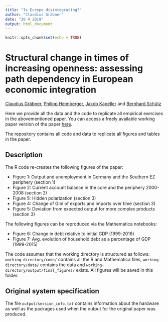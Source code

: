 ```yaml
---
title: "Is Europe disintegrating?"
author: "Claudius Gräbner"
date: "20 4 2019"
output: html_document
---
```


```r
knitr::opts_chunk$set(echo = TRUE)
```

# Structural change in times of increasing openness: assessing path dependency in European economic integration
[Claudius Gräbner](https://claudius-graebner.com), [Philipp Heimberger](https://wiiw.ac.at/philipp-heimberger-s-1138.html), [Jakob Kapeller](https://jakob-kapeller.org/) and [Bernhard Schütz](https://www.jku.at/institut-fuer-die-gesamtanalyse-der-wirtschaft/ueber-uns/team/bernhard-schuetz/)

Here we provide all the data and the code to replicate all empirical exercises in the abovementioned paper.
You can access a freely available working paper version of the paper [here](https://www.jku.at/fileadmin/gruppen/108/ICAE_Working_Papers/wp76.pdf).

The repository contains all code and data to replicate all figures and tables in the paper. 

## Description
The R code re-creates the following figures of the paper:

- Figure 1: Output and unemployment in Germany and the Southern EZ periphery (section 1)
- Figure 2: Current account balance in the core and the periphery 2000-2008 (section 2)
- Figure 5: Hidden polarization (section 3)
- Figure 4: Change of Gini of exports and imports over time (section 3)
- Figure 5: Deviation from expected output for more complex products (section 3)

The following figures can be reproduced via the Mathematica notebooks:

- Figure 6: Change in debt relative to initial GDP (1999-2016)
- Figure 7: Avg. evolution of household debt as a percentage of GDP (1999-2015)

The code assumes that the working directory is structured as follows:
`working-directory/code/` contains all the R and Mathematica files, 
`working-directory/data/` contains the data and `working-directory/output/final_figures/` exists. 
All figures will be saved in this folder.

## Original system specification

The file `output/session_info.txt` contains information about the hardware as well as the packages used when the output for the original paper was produced.

